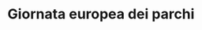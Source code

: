 ---
title: "Giornata europea dei parchi "
description: "Ogni anno il 24 maggio si festeggia la Giornata Europea dei Parchi e si rinnova l'iniziativa della Federazione Europea dei Parchi, per ricordare il giorno in cui venne istituito in Svezia il primo parco nazionale in Europa (24 Maggio 1909). Anche nei monti Lepini, a Sgurgola, nel 1989, è stato istituito il parco dei Monti Lepini.  Il parco ospita una grande varietà di specie vegetali, tra cui boschi di querce e faggi, ed è un rifugio per la fauna selvatica, come cinghiali, cervi e numerose specie di uccelli."
---